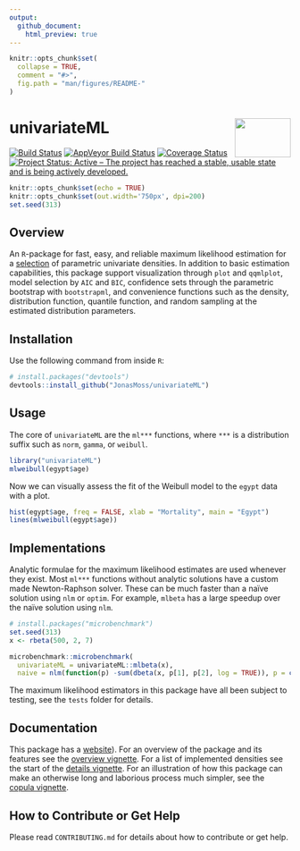 ```yaml
---
output:
  github_document:
    html_preview: true
---
```


<!-- README.md is generated from README.Rmd. Please edit that file -->

```r
knitr::opts_chunk$set(
  collapse = TRUE,
  comment = "#>",
  fig.path = "man/figures/README-"
)
```

# univariateML <img src="man/figures/logo.png" align="right" width="100" height="70" />
[![Build Status](https://travis-ci.org/JonasMoss/univariateML.svg?branch=master)](https://travis-ci.org/JonasMoss/univariateML)
[![AppVeyor Build Status](https://ci.appveyor.com/api/projects/status/github/JonasMoss/univariateML?branch=master&svg=true)](https://ci.appveyor.com/project/JonasMoss/univariateML)
[![Coverage Status](https://codecov.io/gh/JonasMoss/univariateML/branch/master/graph/badge.svg)](https://codecov.io/gh/JonasMoss/univariateML?branch=master)
[![Project Status: Active – The project has reached a stable, usable state and is being actively developed.](https://www.repostatus.org/badges/latest/active.svg)](https://www.repostatus.org/#active)

```r
knitr::opts_chunk$set(echo = TRUE)
knitr::opts_chunk$set(out.width='750px', dpi=200)
set.seed(313)
```

## Overview
An `R`-package for fast, easy, and reliable maximum likelihood estimation for a 
[selection](https://univariateml.netlify.com/articles/distributions.html) of parametric univariate densities. In addition to basic estimation capabilities,
this package support visualization through `plot` and `qqmlplot`, model selection
by `AIC` and `BIC`, confidence sets through the parametric bootstrap with
`bootstrapml`, and convenience functions such as the density, distribution 
function, quantile function, and random sampling at the estimated distribution
parameters.

## Installation
Use the following command from inside `R`:
```r
# install.packages("devtools")
devtools::install_github("JonasMoss/univariateML")
```

## Usage

The core of `univariateML` are the `ml***` functions, where `***` is a 
distribution suffix such as `norm`, `gamma`, or `weibull`.

```R
library("univariateML")
mlweibull(egypt$age)
```

Now we can visually assess the fit of the Weibull model to the `egypt` data with
a plot.

```R
hist(egypt$age, freq = FALSE, xlab = "Mortality", main = "Egypt")
lines(mlweibull(egypt$age))
```

## Implementations

Analytic formulae for the maximum likelihood estimates are used whenever
they exist. Most `ml***` functions without analytic solutions have a custom made
Newton-Raphson solver. These can be much faster than a naïve solution using 
`nlm` or `optim`. For example, `mlbeta` has a large speedup over the naïve
solution using `nlm`.

```R
# install.packages("microbenchmark")
set.seed(313)
x <- rbeta(500, 2, 7)

microbenchmark::microbenchmark(
  univariateML = univariateML::mlbeta(x),
  naive = nlm(function(p) -sum(dbeta(x, p[1], p[2], log = TRUE)), p = c(1, 1)))

```

The maximum likelihood estimators in this package have all been subject to
testing, see the `tests` folder for details.

## Documentation
This package has a [website](https://univariateml.netlify.com/index.html)). For 
an overview of the package and its features see the 
[overview vignette](https://univariateml.netlify.com/articles/overview.html). 
For a list of implemented densities see the start of the [details vignette](https://univariateml.netlify.com/articles/distributions.html). 
For an illustration of how this package can make an otherwise long and 
laborious process much simpler, see the [copula vignette](https://univariateml.netlify.com/articles/copula.html).

## How to Contribute or Get Help

Please read `CONTRIBUTING.md` for details about how to contribute or get help.

